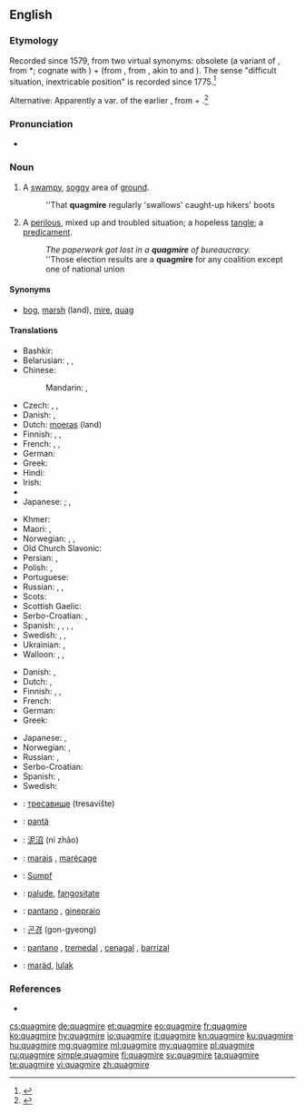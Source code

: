 ==English==
{{wikipedia}}

===Etymology===
Recorded since 1579, from two virtual synonyms: obsolete {{term|quag||bog, marsh|lang=en}} (a variant of {{etyl|enm|en}} {{term|quabbe||a marsh, bog|lang=enm}}, from {{etyl|ang|en}} *{{term||cwabba|shake, tremble like something soft and flabby}}; cognate with {{etyl|nl|-}} {{term|kwab|lang=nl}}) + {{term|mire|lang=en}} (from {{etyl|enm|en}}, from {{etyl|non|en}} {{term|mýrr|lang=non}}, akin to {{etyl|ang|-}} {{term/t|ang|mōs||marsh}} and {{etyl|en|-}} {{term|moss|lang=en}}). The sense "difficult situation, inextricable position" is recorded since 1775.<ref>{{R:Online Etymology Dictionary}}</ref>

Alternative: Apparently a var. of the earlier {{term|quakemire|lang=en}}, from {{term|quake|lang=en}} + {{term|mire|lang=en}}.<ref>{{R:Century 1911}}</ref>

===Pronunciation===
* {{a|UK}} {{IPA|/ˈkwɒɡ.maɪə(ɹ)/}}

===Noun===
{{en-noun}}

# A [[swampy]], [[soggy]] area of [[ground]].
#: ''That '''quagmire''' regularly 'swallows' caught-up hikers' boots
# {{context|figuratively|lang=en}} A [[perilous]], mixed up and troubled situation; a hopeless [[tangle]]; a [[predicament]].
#: ''The paperwork got lost in a '''quagmire''' of bureaucracy.''
#: ''Those election results are a '''quagmire''' for any coalition except one of national union

====Synonyms====
* {{sense|a swampy, soggy area of ground}} [[bog]], [[marsh]] (land), [[mire]], [[quag]]

====Translations====
{{trans-top|swampy, soggy area}}
* Bashkir: {{t|ba|һаҙ}}
* Belarusian: {{t|be|балота|n|tr=balóta|sc=Cyrl}}, {{t|be|дрыгва|f|tr=drýhva|sc=Cyrl}}, {{t|be|багна|n|tr=báhna|sc=Cyrl}}
* Chinese:
*: Mandarin: {{t|cmn|沼澤|sc=Hani}}, {{t+|cmn|沼泽|tr=zhǎozé|sc=Hani}}
* Czech: {{t+|cs|bažina|f}}, {{t|cs|močál|m}}, {{t|cs|třasovisko|n}}
* Danish: {{t+|da|sump|c}}, {{t|da|dynd|n}}
* Dutch: [[moeras]] (land) {{g|n}}
* Finnish: {{t+|fi|hete}}, {{t|fi|hetteikkö}}, {{t|fi|jorpakko}}
* French: {{t+|fr|bourbier|m}}, {{t+|fr|marais|m}}, {{t+|fr|marécage|m}}
* German: {{t+|de|Sumpf|m}}
* Greek: {{t+|el|βάλτος|m|tr=váltos}}
* Hindi: {{t|hi|दलदल|sc=Deva}}
* Irish: {{t|ga|bogach|m}}
* {{trreq|it}}
* Japanese: {{qualifier|colloquial}} {{t|ja|ぬかるみ|tr=''nukarumi''}}; {{qualifier|type of a land}} {{t|ja|沼地|tr=''numachi''}}, {{t+|ja|湿地|tr=shicchi}}
{{trans-mid}}
* Khmer: {{t|km|ភក់ជ្រៅ|tr=pʰʊək crɨv|sc=Khmr}}
* Maori: {{t|mi|powharu}}, {{t|mi|wharo}}
* Norwegian: {{t|no|myr|f}}, {{t+|no|sump|n}}, {{t+|no|sump|n}}
* Old Church Slavonic: {{t|cu|блато|n|tr=blato|sc=Cyrl}}
* Persian: {{t+|fa|باتلاق|tr=bâtlâq|sc=fa-Arab}}, {{t+|fa|خلاب|tr=xalâb|sc=fa-Arab}}
* Polish: {{t+|pl|bagno|n}}, {{t|pl|trzęsawisko|n}}
* Portuguese: {{t+|pt|pântano|m}}
* Russian: {{t+|ru|болото|n|tr=bolóto}}, {{t+|ru|топь|f|tr=top'}}, {{t+|ru|трясина|f|tr=trjasína|sc=Cyrl}}
* Scots: {{t|sco|champ}}
* Scottish Gaelic: {{t|gd|boglach|f}}
* Serbo-Croatian: {{t|sh|blato}}, {{t|sh|блато|n}}
* Spanish: {{t|es|pantano|m}}, {{t+|es|ciénaga|f}}, {{t+|es|tremedal|m}}, {{t+|es|cenagal|m}}, {{t|es|barrizal|m}}
* Swedish: {{t+|sv|gungfly}}, {{t+|sv|moras}}, {{t|sv|sumpmark}}
* Ukrainian: {{t|uk|трясовина|f|tr=trjasovýna|sc=Cyrl}}, {{t+|uk|болото|n|tr=bolóto|sc=Cyrl}}
* Walloon: {{t|wa|bourbî|m}}, {{t+|wa|wachisse|m}}, {{t|wa|maraexhe|m|f}}
{{trans-bottom}}

{{trans-top|a perilous, mixed up and troubled situation}}
* Danish: {{t|da|dynd|n}}, {{t|da|hængedynd|n}}
* Dutch: {{t+|nl|moeras|n}}, {{t+|nl|drijfzand|n}}
* Finnish: {{t+|fi|sokkelo}}, {{t|fi|syöverit|p}}, {{t|fi|kiipeli}}
* French: {{t+|fr|bourbier|m}}
* German: {{t+|de|Zwickmühle|f}}
* Greek: {{t+|el|τέλμα|n|tr=télma}}
{{trans-mid}}
* Japanese: {{t|ja|苦境|tr=kukyō}}, {{t|ja|窮地|tr=kyūchi}}
* Norwegian: {{t|no|hengemyr|f}}, {{t|no|kvikksand|f}}
* Russian: {{t+|ru|трясина|f|tr=tr'asína}}, {{t+|ru|болото|n|tr=bolóto}}
* Serbo-Croatian: {{t|sh|živi pijesak}}
* Spanish: {{t+|es|dilema|m}}, {{t+|es|apuro|m}}
* Swedish: {{t+|sv|träsk}}
{{trans-bottom}}

{{checktrans-top}}
* {{ttbc|bg}}: [[тресавище]] (tresavište)
* {{ttbc|ca}}: [[pantà]] {{g|m}}
* {{ttbc|cmn}}: [[泥沼]] (ní zhǎo)
* {{ttbc|fr}}: [[marais]] {{g|m}}, [[marécage]] {{g|m}}
* {{ttbc|de}}: [[Sumpf]] {{g|m}}
{{trans-mid}}
* {{ttbc|ia}}: [[palude]], [[fangositate]]
* {{ttbc|it}}: [[pantano]] {{g|m}}, [[ginepraio]] {{g|m}}
* {{ttbc|ko}}: [[곤경]] (gon-gyeong)
* {{ttbc|es}}: [[pantano]] {{g|m}}, [[tremedal]] {{g|m}}, [[cenagal]] {{g|m}}, [[barrizal]] {{g|m}}
* {{ttbc|vo}}: [[maräd]], [[lulak]]
{{trans-bottom}}

===References===
<references/>
* {{R:OneLook}}

[[cs:quagmire]]
[[de:quagmire]]
[[et:quagmire]]
[[eo:quagmire]]
[[fr:quagmire]]
[[ko:quagmire]]
[[hy:quagmire]]
[[io:quagmire]]
[[it:quagmire]]
[[kn:quagmire]]
[[ku:quagmire]]
[[hu:quagmire]]
[[mg:quagmire]]
[[ml:quagmire]]
[[my:quagmire]]
[[pl:quagmire]]
[[ru:quagmire]]
[[simple:quagmire]]
[[fi:quagmire]]
[[sv:quagmire]]
[[ta:quagmire]]
[[te:quagmire]]
[[vi:quagmire]]
[[zh:quagmire]]